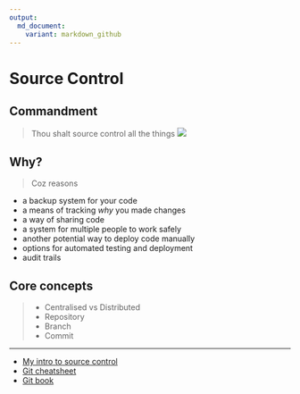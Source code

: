 ```yaml
---
output:
  md_document:
    variant: markdown_github
---
```


# Source Control

## Commandment
> Thou shalt source control all the things
![](`r imgURL("versioncontrolallthings.jpg")`)

## Why?
> Coz reasons

 - a backup system for your code
 - a means of tracking *why* you made changes
 - a way of sharing code
 - a system for multiple people to work safely
 - another potential way to deploy code manually
 - options for automated testing and deployment
 - audit trails

## Core concepts
>- Centralised vs Distributed
>- Repository
>- Branch
>- Commit

-----

- [My intro to source control](http://stephlocke.github.io/Rtraining/sourcecontrol.html)
- [Git cheatsheet](https://training.github.com/kit/downloads/github-git-cheat-sheet.pdf)
- [Git book](https://git-scm.com/book/en/v2)


